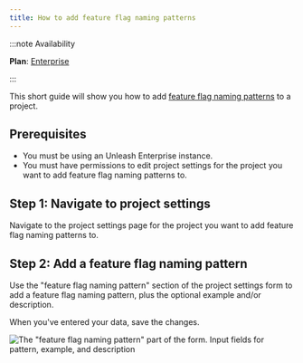 ```yaml
---
title: How to add feature flag naming patterns
---
```


:::note Availability

**Plan**: [Enterprise](https://www.getunleash.io/pricing)

:::

This short guide will show you how to add [feature flag naming patterns](../reference/feature-flag-naming-patterns.mdx) to a project.

## Prerequisites

- You must be using an Unleash Enterprise instance.
- You must have permissions to edit project settings for the project you want to add feature flag naming patterns to.

## Step 1: Navigate to project settings

Navigate to the project settings page for the project you want to add feature flag naming patterns to.

## Step 2: Add a feature flag naming pattern

Use the "feature flag naming pattern" section of the project settings form to add a feature flag naming pattern, plus the optional example and/or description.

When you've entered your data, save the changes.

![The "feature flag naming pattern" part of the form. Input fields for pattern, example, and description](/img/naming-pattern-forms.png)
